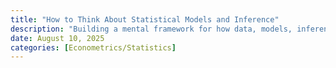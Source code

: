 ```yaml
---
title: "How to Think About Statistical Models and Inference"
description: "Building a mental framework for how data, models, inference, and probability come together."
date: August 10, 2025
categories: [Econometrics/Statistics]
---
```


